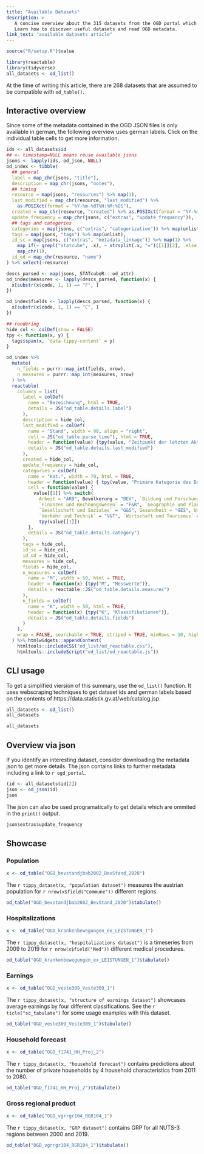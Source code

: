 ```yaml
---
title: "Available Datasets"
description: >
   A concise overview about the 315 datasets from the OGD portal which are compatible with STATcubeR.
   Learn how to discover useful datasets and read OGD metadata.
link_text: "available datasets article"
---
```


```r
source("R/setup.R")$value
```

```r
library(reactable)
library(tidyverse)
all_datasets <- od_list()
```

At the time of writing this article, there are 268 datasets that are assumed to be compatible with `od_table()`.

## Interactive overview

Since some of the metadata contained in the OGD JSON files is only available in german, the following overview uses german labels.
Click on the individual table cells to get more information.

```r
ids <- all_datasets$id
## <- timestamp=NULL means reuse available jsons
jsons <- lapply(ids, od_json, NULL)
od_index <- tibble(
  ## general
  label = map_chr(jsons, "title"),
  description = map_chr(jsons, "notes"),
  ## timing
  resource = map(jsons, "resources") %>% map(1),
  last_modified = map_chr(resource, "last_modified") %>%
    as.POSIXct(format = "%Y-%m-%dT%H:%M:%OS"),
  created = map_chr(resource, "created") %>% as.POSIXct(format = "%Y-%m-%dT%H:%M:%OS"),
  update_frequency = map_chr(jsons, c("extras", "update_frequency")),
  ## tags and categories
  categories = map(jsons, c("extras", "categorization")) %>% map(unlist),
  tags = map(jsons, "tags") %>% map(unlist),
  id_sc = map(jsons, c("extras", "metadata_linkage")) %>% map(1) %>%
    map_if(~ grepl("statcube", .x), ~ strsplit(.x, "=")[[1]][2], .else = ~ "") %>%
    map_chr(1),
  id_od = map_chr(resource, "name")
) %>% select(-resource)

descs_parsed <- map(jsons, STATcubeR:::od_attr)
od_index$measures <- lapply(descs_parsed, function(x) {
  x[substr(x$code, 1, 1) == "F", ]
})

od_index$fields <- lapply(descs_parsed, function(x) {
  x[substr(x$code, 1, 1) == "C", ]
})

## rendering
hide_col <- colDef(show = FALSE)
tpy <- function(x, y) {
  tags$span(x, `data-tippy-content` = y)
}

od_index %>% 
  mutate(
    n_fields = purrr::map_int(fields, nrow),
    n_measures = purrr::map_int(measures, nrow)
  ) %>%
  reactable(
    columns = list(
      label = colDef(
        name = "Bezeichnung", html = TRUE,
        details = JS("od_table.details.label")
      ),
      description = hide_col,
      last_modified = colDef(
        name = "Stand", width = 90, align = "right",
        cell = JS("od_table.parse_time"), html = TRUE,
        header = function(value) {tpy(value, "Zeitpunkt der letzten Aktualisierung")},
        details = JS("od_table.details.last_modified")
      ),
      created = hide_col,
      update_frequency = hide_col,
      categories = colDef(
        name = "Kat.", width = 70, html = TRUE,
        header = function(value) { tpy(value, "Primäre Kategorie des Datensatzes") },
        cell = function(value) {
          value[[1]] %>% switch(
            Arbeit = "ARB", Bevölkerung = "BEV", `Bildung und Forschung` = "B&F",
            `Finanzen und Rechnungswesen` = "F&R", `Geographie und Planung` = "G&P",
            `Gesellschaft und Soziales` = "G&S", Gesundheit = "GES", Umwelt = "UMW",
            `Verkehr und Technik` = "V&T", `Wirtschaft und Tourismus` = "W&T") %>%
            tpy(value[[1]])
        },
        details = JS("od_table.details.category")
      ),
      tags = hide_col,
      id_sc = hide_col,
      id_od = hide_col,
      measures = hide_col,
      fields = hide_col,
      n_measures = colDef(
        name = "M", width = 50, html = TRUE,
        header = function(x) {tpy("M", "Messwerte")},
        details = reactable::JS("od_table.details.measures")
      ),
      n_fields = colDef(
        name = "K", width = 50, html = TRUE,
        header = function(x) {tpy("K", "Klassifikationen")},
        details = JS("od_table.details.fields")
      )
    ),
    wrap = FALSE, searchable = TRUE, striped = TRUE, minRows = 10, highlight = TRUE
  ) %>% htmlwidgets::appendContent(
    htmltools::includeCSS("od_list/od_reactable.css"),
    htmltools::includeScript("od_list/od_reactable.js"))
```

## CLI usage

To get a simplified viersion of this summary, use the `od_list()` function.
It uses webscraping techniques to get dataset ids and german labels based on the contents of https://data.statistik.gv.at/web/catalog.jsp.

```r
all_datasets <- od_list()
all_datasets
```

```r
all_datasets
```

## Overview via json

If you identify an interesting dataset, consider downloading the metadata json to get more details.
The json contains links to further metadata including a link to `r ogd_portal`.

```r
(id <- all_datasets$id[2])
json <- od_json(id)
json
```

The json can also be used programatically to get details which are ommited in the `print()` output.

```r
json$extras$update_frequency
```

## Showcase {.tabset .tabset-pills .tabset-fade}

### Population

```r
x <- od_table("OGD_bevstandjbab2002_BevStand_2020")
```

The `r tippy_dataset(x, "population dataset")` measures the austrian population
for `r nrow(x$field("Commune"))` different regions.

```r
od_table("OGD_bevstandjbab2002_BevStand_2020")$tabulate()
```

### Hospitalizations

```r
x <- od_table("OGD_krankenbewegungen_ex_LEISTUNGEN_1")
```

The `r tippy_dataset(x, "hospitalizations dataset")` is a timeseries from 2009 to 2019
for `r nrow(x$field("Med"))` different medical procedures.

```r
od_table("OGD_krankenbewegungen_ex_LEISTUNGEN_1")$tabulate()
```

### Earnings

```r
x <- od_table("OGD_veste309_Veste309_1")
```

The `r tippy_dataset(x, "structure of earnings dataset")` showcases average earnings by four different classifications.
See the `r ticle("sc_tabulate")` for some usage examples with this dataset.

```r
od_table("OGD_veste309_Veste309_1")$tabulate()
```

### Household forecast

```r
x <- od_table("OGD_f1741_HH_Proj_2")
```

The `r tippy_dataset(x, "household forecast")` contains predictions about the
number of private households by 4 household characteristics from 2011 to 2080.

```r
od_table("OGD_f1741_HH_Proj_2")$tabulate()
```

### Gross regional product

```r
x <- od_table("OGD_vgrrgr104_RGR104_1")
```

The `r tippy_dataset(x, "GRP dataset")` contains GRP for all NUTS-3 regions between 2000 and 2019.

```r
od_table("OGD_vgrrgr104_RGR104_1")$tabulate()
```
